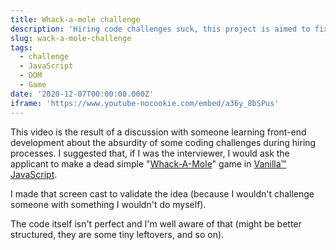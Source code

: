 ```yaml
---
title: Whack-a-mole challenge
description: 'Hiring code challenges suck, this project is aimed to fix that.'
slug: wack-a-mole-challenge
tags:
  - challenge
  - JavaScript
  - DOM
  - Game
date: '2020-12-07T00:00:00.000Z'
iframe: 'https://www.youtube-nocookie.com/embed/a36y_8bSPus'
---
```


This video is the result of a discussion with someone learning front-end development about the absurdity of some coding challenges during hiring processes. I suggested that, if I was the interviewer, I would ask  the applicant to make a dead simple "[Whack-A-Mole](https://en.wikipedia.org/wiki/Whac-A-Mole)" game in [Vanilla™ JavaScript](http://vanilla-js.com/).

I made that screen cast to validate the idea (because I wouldn't challenge someone with something I wouldn't do myself).

The code itself isn't perfect and I'm well aware of that (might be better structured, they are some tiny leftovers, and so on).
